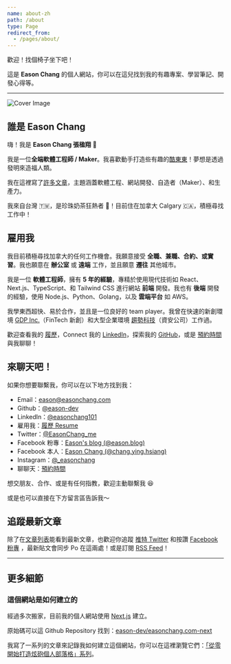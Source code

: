 ```yaml
---
name: about-zh
path: /about
type: Page
redirect_from:
  - /pages/about/
---
```


歡迎！找個椅子坐下吧！

這是 **Eason Chang** 的個人網站，你可以在這兒找到我的有趣專案、學習筆記、開發心得等。

---

![Cover Image](/og-easonchang.png)

## 誰是 Eason Chang

嗨！我是 **Eason Chang 張楹翔** 👋

我是一位**全端軟體工程師 / Maker**。我喜歡動手打造些有趣的[酷東東](/projects)！夢想是透過發明來造福人類。

我在這裡寫了[許多文章](/posts)，主題涵蓋軟體工程、網站開發、自造者（Maker）、和生產力。

我來自台灣 🇹🇼，是珍珠奶茶狂熱者 🧋！目前住在加拿大 Calgary 🇨🇦，積極尋找工作中！

## 雇用我

我目前積極尋找加拿大的任何工作機會。我願意接受 **全職、兼職、合約、或實習**。我也願意在 **辦公室** 或 **遠端** 工作，並且願意 **遷往** 其他城市。

我是一位 **軟體工程師**，擁有 **5 年的經驗**，專精於使用現代技術如 React、Next.js、TypeScript、和 Tailwind CSS 進行網站 **前端** 開發。我也有 **後端** 開發的經驗，使用 Node.js、Python、Golang，以及 **雲端平台** 如 AWS。

我學東西超快、易於合作，並且是一位良好的 team player。我曾在快速的新創環境 [GDP Inc.](https://www.linkedin.com/company/gdp-world/)（FinTech 新創）和大型企業環境 [趨勢科技](https://www.trendmicro.com/)（資安公司）工作過。

歡迎查看我的 [履歷](https://drive.google.com/file/d/1-RdgOpRQxKpwLDSpFHWX0rzkCdnquDZG/view)，Connect 我的 [LinkedIn](https://www.linkedin.com/in/easonchang101/)，探索我的 [GitHub](https://github.com/eason-dev)，或是 [預約時間](https://fantastical.app/easonchang/chat) 與我聊聊！

## 來聊天吧！

如果你想要聯繫我，你可以在以下地方找到我：

- Email：[eason@easonchang.com](mailto:eason@easonchang.com)
- Github：[@eason-dev](https://github.com/eason-dev)
- LinkedIn：[@easonchang101](https://www.linkedin.com/in/easonchang101/)
- 雇用我：[履歷 Resume](https://drive.google.com/file/d/1-RdgOpRQxKpwLDSpFHWX0rzkCdnquDZG/view)
- Twitter：[@EasonChang_me](https://twitter.com/EasonChang_me)
- Facebook 粉專：[Eason's blog (@eason.blog)](https://www.facebook.com/eason.blog/)
- Facebook 本人：[Eason Chang (@chang.ying.hsiang)](https://www.facebook.com/chang.ying.hsiang)
- Instagram：[@\_easonchang](https://www.instagram.com/_easonchang/)
- 聊聊天：[預約時間](https://fantastical.app/easonchang/chat)

想交朋友、合作、或是有任何指教，歡迎主動聯繫我 😆

或是也可以直接在下方留言區告訴我～

## 追蹤最新文章

除了在[文章列表](/posts)能看到最新文章，也歡迎你追蹤 [推特 Twitter](https://twitter.com/EasonChang_me) 和按讚 [Facebook 粉專](https://www.facebook.com/eason.blog/) ，最新貼文會同步 Po 在這兩處！或是訂閱 [RSS Feed](https://easonchang.com/feed.xml)！

---

## 更多細節

### 這個網站是如何建立的

經過多次搬家，目前我的個人網站使用 [Next.js](https://nextjs.org/) 建立。

原始碼可以這 Github Repository 找到：[eason-dev/easonchang.com-next](https://github.com/eason-dev/easonchang.com-next)

我寫了一系列的文章來記錄我如何建立這個網站，你可以在這裡瀏覽它們：[「從零開始打造炫砲個人部落格」系列](/posts/modern-nextjs-blog-intro)。
